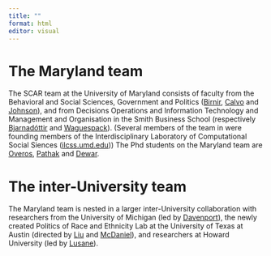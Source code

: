 ```yaml
---
title: ""
format: html
editor: visual
---
```


# The Maryland team

The SCAR team at the University of Maryland consists of faculty from the Behavioral and Social Sciences, Government and Politics ([Birnir](https://johannabirnir.com/), [Calvo](http://gvptsites.umd.edu/calvo/) and [Johnson](https://sites.google.com/umd.edu/marcusjohnsonphd/about)), and from Decisions Operations and Information Technology and Management and Organisation in the Smith Business School (respectively [Bjarnadóttir](https://www.rhsmith.umd.edu/directory/margret-bjarnadottir) and [Waguespack](https://www.rhsmith.umd.edu/directory/david-m-waguespack)). (Several members of the team in were founding members of the Interdisciplinary Laboratory of Computational Social Siences ([ilcss.umd.edu](https://ilcss.umd.edu/)))  The Phd students on the Maryland team are [Overos](https://hdoveros.com/), [Pathak](https://gvpt.umd.edu/gradprofile/pathak/ojashwi) and [Dewar](https://gvpt.umd.edu/gradprofile/dewar/jordan-laura).

# The inter-University team

The Maryland team is nested in a larger inter-University collaboration with researchers from the University of Michigan (led by [Davenport](https://christiandavenportphd.weebly.com/)), the newly created Politics of Race and Ethnicity Lab at the University of Texas at Austin (directed by [Liu](http://www.amyhliu.com/) and [McDaniel](https://liberalarts.utexas.edu/government/faculty/elm377)), and researchers at Howard University (led by [Lusane](https://profiles.howard.edu/clarence-lusane)).
